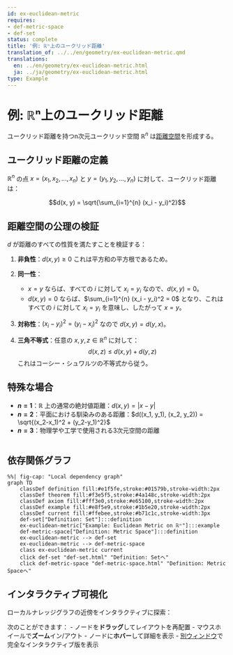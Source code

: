 ```yaml
---
id: ex-euclidean-metric
requires:
- def-metric-space
- def-set
status: complete
title: '例: ℝⁿ上のユークリッド距離'
translation_of: ../../en/geometry/ex-euclidean-metric.qmd
translations:
  en: ../en/geometry/ex-euclidean-metric.html
  ja: ../ja/geometry/ex-euclidean-metric.html
type: Example
---
```


# 例: ℝⁿ上のユークリッド距離

ユークリッド距離を持つn次元ユークリッド空間 $\mathbb{R}^n$ は[距離空間](def-metric-space.qmd)を形成する。

## ユークリッド距離の定義

$\mathbb{R}^n$ の点 $x = (x_1, x_2, ..., x_n)$ と $y = (y_1, y_2, ..., y_n)$ に対して、ユークリッド距離は：

$$d(x, y) = \sqrt{\sum_{i=1}^{n} (x_i - y_i)^2}$$

## 距離空間の公理の検証

$d$ が距離のすべての性質を満たすことを検証する：

1. **非負性**：$d(x, y) \geq 0$ これは平方和の平方根であるため。

2. **同一性**：
   - $x = y$ ならば、すべての $i$ に対して $x_i = y_i$ なので、$d(x, y) = 0$。
   - $d(x, y) = 0$ ならば、$\sum_{i=1}^{n} (x_i - y_i)^2 = 0$ となり、これはすべての $i$ に対して $x_i = y_i$ を意味し、したがって $x = y$。

3. **対称性**：$(x_i - y_i)^2 = (y_i - x_i)^2$ なので $d(x, y) = d(y, x)$。

4. **三角不等式**：任意の $x, y, z \in \mathbb{R}^n$ に対して：
   $$d(x, z) \leq d(x, y) + d(y, z)$$
   これはコーシー・シュワルツの不等式から従う。

## 特殊な場合

- **$n = 1$**：$\mathbb{R}$ 上の通常の絶対値距離：$d(x, y) = |x - y|$
- **$n = 2$**：平面における馴染みのある距離：$d((x_1, y_1), (x_2, y_2)) = \sqrt{(x_2-x_1)^2 + (y_2-y_1)^2}$
- **$n = 3$**：物理学や工学で使用される3次元空間の距離

```mermaid
```

## 依存関係グラフ

```mermaid
%%| fig-cap: "Local dependency graph"
graph TD
    classDef definition fill:#e1f5fe,stroke:#01579b,stroke-width:2px
    classDef theorem fill:#f3e5f5,stroke:#4a148c,stroke-width:2px
    classDef axiom fill:#fff3e0,stroke:#e65100,stroke-width:2px
    classDef example fill:#e8f5e9,stroke:#1b5e20,stroke-width:2px
    classDef current fill:#ffebee,stroke:#b71c1c,stroke-width:3px
    def-set["Definition: Set"]:::definition
    ex-euclidean-metric["Example: Euclidean Metric on ℝⁿ"]:::example
    def-metric-space["Definition: Metric Space"]:::definition
    ex-euclidean-metric --> def-set
    ex-euclidean-metric --> def-metric-space
    class ex-euclidean-metric current
    click def-set "def-set.html" "Definition: Setへ"
    click def-metric-space "def-metric-space.html" "Definition: Metric Spaceへ"
```

## インタラクティブ可視化

ローカルナレッジグラフの近傍をインタラクティブに探索：

::: {.graph-viz data-id="ex-euclidean-metric" data-width="700" data-height="500"}
:::

次のことができます：
- ノードを**ドラッグ**してレイアウトを再配置
- マウスホイールで**ズーム**イン/アウト
- ノードに**ホバー**して詳細を表示
- [別ウィンドウ](../../output/interactive/ex-euclidean-metric.html){target="_blank"}で完全なインタラクティブ版を表示

